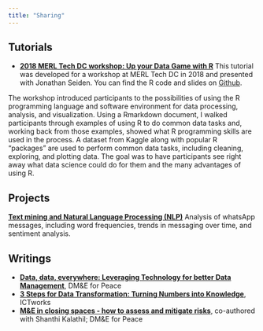 ```yaml
---
title: "Sharing"
---
```



## Tutorials  
- [**2018 MERL Tech DC workshop: Up your Data Game with R**](merl.tech.html)
    This tutorial was developed for a workshop at MERL Tech DC in 2018 and presented with Jonathan Seiden. You can find the R code and slides on [Github](https://github.com/cguedenet/MERL-Tech-workshop.git).  
  
The workshop introduced participants to the possibilities of using the R programming language and software environment for data processing, analysis, and visualization. Using a Rmarkdown document, I walked participants through examples of using R to do common data tasks and, working back from those examples, showed what R programming skills are used in the process. A dataset from Kaggle along with popular R “packages” are used to perform common data tasks, including cleaning, exploring, and plotting data. The goal was to have participants see right away what data science could do for them and the many advantages of using R.


## Projects  
[**Text mining and Natural Language Processing (NLP)**](whatsApp/text.mining.final.html)  Analysis of whatsApp messages, including word frequencies, trends in messaging over time, and sentiment analysis.  
  
## Writings  
- [**Data, data, everywhere: Leveraging Technology for better Data Management**](http://dmeforpeace.org/learn/data-data-everywhere-leveraging-technology-better-data-management), DM&E for Peace  
- [**3 Steps for Data Transformation: Turning Numbers into Knowledge**](http://www.ictworks.org/2014/05/26/3-steps-for-data-transformation-turning-numbers-into-knowledge/), ICTworks  
- [**M&E in closing spaces - how to assess and mitigate risks**](https://www.dmeforpeace.org/resource/me-in-closing-spaces-how-to-assess-and-mitigate-risks/), co-authored with Shanthi Kalathil; DM&E for Peace  